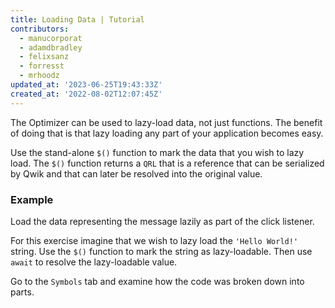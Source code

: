 ```yaml
---
title: Loading Data | Tutorial
contributors:
  - manucorporat
  - adamdbradley
  - felixsanz
  - forresst
  - mrhoodz
updated_at: '2023-06-25T19:43:33Z'
created_at: '2022-08-02T12:07:45Z'
---
```


The Optimizer can be used to lazy-load data, not just functions. The benefit of doing that is that lazy loading any part of your application becomes easy.

Use the stand-alone `$()` function to mark the data that you wish to lazy load. The `$()` function returns a `QRL` that is a reference that can be serialized by Qwik and that can later be resolved into the original value.

### Example

Load the data representing the message lazily as part of the click listener.

For this exercise imagine that we wish to lazy load the `'Hello World!'` string. Use the `$()` function to mark the string as lazy-loadable. Then use `await` to resolve the lazy-loadable value.

Go to the `Symbols` tab and examine how the code was broken down into parts.
